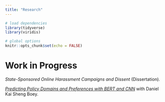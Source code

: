 ```yaml
---
title: "Research"
---
```


```r
# load dependencies 
library(tidyverse)
library(viridis)

# global options 
knitr::opts_chunk$set(echo = FALSE)
```

# Work in Progress 

_State-Sponsored Online Harassment Campaigns and Dissent_ (Dissertation).

_[Predicting Policy Domains and Preferences with BERT and CNN](https://github.com/allisonkoh/bertcnn-classifying-manifestos)_ with Daniel Kai Sheng Boey. 


